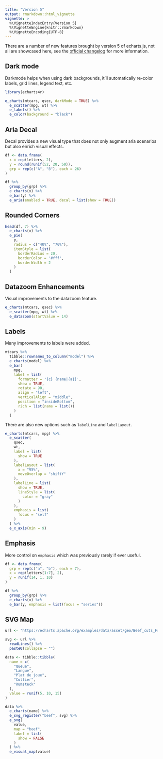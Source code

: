 ```yaml
---
title: "Version 5"
output: rmarkdown::html_vignette
vignette: >
  %\VignetteIndexEntry{Version 5}
  %\VignetteEngine{knitr::rmarkdown}
  %\VignetteEncoding{UTF-8}
---
```


There are a number of new features brought by version 5 of echarts.js, not all are showcased here, see the [official changelog](https://github.com/apache/echarts/releases/tag/5.0.0) for more information.

## Dark mode

Darkmode helps when using dark backgrounds, it'll automatically re-color labels, grid lines, legend text, etc.

```r
library(echarts4r)

e_charts(mtcars, qsec, darkMode = TRUE) %>% 
  e_scatter(mpg, wt) %>% 
  e_labels() %>% 
  e_color(background = "black")
```

## Aria Decal

Decal provides a new visual type that does not only augment aria scenarios but also enrich visual effects.

```r
df <- data.frame(
  x = rep(letters, 2),
  y = round(runif(52, 20, 50)),
  grp = rep(c("A", "B"), each = 26)
)

df %>% 
  group_by(grp) %>% 
  e_charts(x) %>% 
  e_bar(y) %>% 
  e_aria(enabled = TRUE, decal = list(show = TRUE))
```

## Rounded Corners

```r
head(df, 7) %>% 
  e_charts(x) %>% 
  e_pie(
    y,
    radius = c("40%", "70%"),
    itemStyle = list(
      borderRadius = 20,
      borderColor = '#fff',
      borderWidth = 2
    )
  )
```

## Datazoom Enhancements

Visual improvements to the datazoom feature.

```r
e_charts(mtcars, qsec) %>% 
  e_scatter(mpg, wt) %>%
  e_datazoom(startValue = 14)
```

## Labels

Many improvements to labels were added.

```r
mtcars %>%
  tibble::rownames_to_column("model") %>% 
  e_charts(model) %>% 
  e_bar(
    mpg,
    label = list(
      formatter = '{c} {name|{a}}',
      show = TRUE,
      rotate = 90,
      align = "left",
      verticalAlign = "middle",
      position = "insideBottom",
      rich = list(name = list())
    )
  )
```

There are also new options such as `labelLine` and `labelLayout`.

```r
e_charts(mtcars, mpg) %>% 
  e_scatter(
    qsec,
    wt,
    label = list(
      show = TRUE
    ),
    labelLayout = list(
      x = "95%",
      moveOverlap = "shiftY"
    ),
    labelLine = list(
      show = TRUE,
      lineStyle = list(
        color = "gray"
      )
    ),
    emphasis = list(
      focus = "self"
    )
  ) %>% 
  e_x_axis(min = 9)
```

## Emphasis

More control on `emphasis` which was previously rarely if ever useful.

```r
df <- data.frame(
  grp = rep(c("a", "b"), each = 7),
  x = rep(letters[1:7], 2),
  y = runif(14, 1, 10)
)

df %>% 
  group_by(grp) %>% 
  e_charts(x) %>% 
  e_bar(y, emphasis = list(focus = "series"))
```

## SVG Map

```r
url <- "https://echarts.apache.org/examples/data/asset/geo/Beef_cuts_France.svg"

svg <- url %>% 
  readLines() %>% 
  paste0(collapse = "")

data <- tibble::tibble(
  name = c(
    "Queue", 
    "Langue",
    "Plat de joue",
    "Collier",
    "Rumsteck"
  ),
  value = runif(5, 10, 15)
)

data %>% 
  e_charts(name) %>% 
  e_svg_register("beef", svg) %>% 
  e_svg(
    value,
    map = "beef",
    label = list(
      show = FALSE
    )
  ) %>% 
  e_visual_map(value)
```
